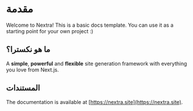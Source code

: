 # مقدمة
 
Welcome to Nextra! This is a basic docs template. You can use it as a starting point for your own project :)

## ما هو نكسترا؟

A **simple**, **powerful** and **flexible** site generation framework with everything you love from Next.js.

## المستندات

The documentation is available at [https://nextra.site](https://nextra.site).
